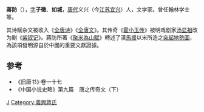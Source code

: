 '''蔣防'''（{{bd|792年|？|835年|？|catIdx=J蒋}}），[[表字|字]]'''子徵'''、'''如城'''，[[唐代|唐代]]义兴（今[[江苏|江苏]][[宜兴|宜兴]]）人，文学家。曾任翰林学士等。

其诗赋杂文被收入《[[全唐诗|全唐诗]]》《[[全唐文|全唐文]]》。其传奇《[[霍小玉传|霍小玉传]]》被明戏剧家[[汤显祖|汤显祖]]改为剧《[[紫钗记|紫钗记]]》。蔣防所著《[[:s:聚米為山賦（以「習知山川之險易」為韻）|聚米為山賦]]》轉述了漢[[馬援|馬援]]以米所造之[[突起地勢圖|突起地勢圖]]，為該項發明源自於中國的重要文獻證據。

==参考==
{{wikisource author}}
*《旧唐书》·卷一十七
*《中国小说史略》第九篇　唐之传奇文（下）

[[Category:唐朝作家|J]]
[[Category:義興蔣氏|Category:義興蔣氏]]